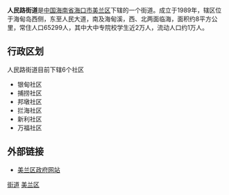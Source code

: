 {{Infobox Settlement
| name = 人民路街道
| image_skyline = File:海甸岛环岛公路-By Bigball - panoramio.jpg
| imagesize = 250px
| image_caption = 碧海大道
| image_flag = 
| image_shield = 
| pushpin_map = 
| pushpin_label_position = bottom
| subdivision_type = 国家
| subdivision_name = {{CHN}}
| subdivision_type1 = [[中华人民共和国行政区划|省]]
| subdivision_name1 = [[海南省|海南省]]
| subdivision_type2 = [[海南省行政区划|市]]
| subdivision_name2 =  [[海口市|海口市]]
| subdivision_type3 = [[海口市行政区划|区]]
| subdivision_name3 = [[美兰区|美兰区]]
| elevation_m = 
| elevation_ft = 
| area_total_km2 = 
| population_as_of = 
| population_total = 
| population_density_km2 = 
| timezone = [[北京时间|北京时间]]
| utc_offset = +8
| timezone_DST = 
| utc_offset_DST = 
| latd = 
| latm = 
| lats = 
| latNS = 
| longd = 
| longm = 
| longs = 
| longEW = 
| postal_code_type = 邮政编码
| postal_code = 570203
| blank_name = 电话区号
| blank_info = 0898
| website = 
}}
'''人民路街道'''是[[中国|中国]][[海南省|海南省]][[海口市|海口市]][[美兰区|美兰区]]下辖的一个街道。成立于1989年，辖区位于海甸岛西侧，东至人民大道，南及海甸溪，西、北两面临海，面积约8平方公里，常住人口65299人，其中大中专院校学生近2万人，流动人口约1万人。

==行政区划==
人民路街道目前下辖6个社区
*银甸社区
*捕捞社区
*邦墩社区
*拦海社区
*新利社区
*万福社区

==外部链接==
*[http://www.mldj.gov.cn/ 美兰区政府网站]{{Wayback|url=http://www.mldj.gov.cn/ |date=20090612234043 }}

{{海南小作品}}
{{美兰区行政区划}}
[[Category:美兰区行政区划|街道]]
[[Category:海口街道_(行政区划)|美兰区]]